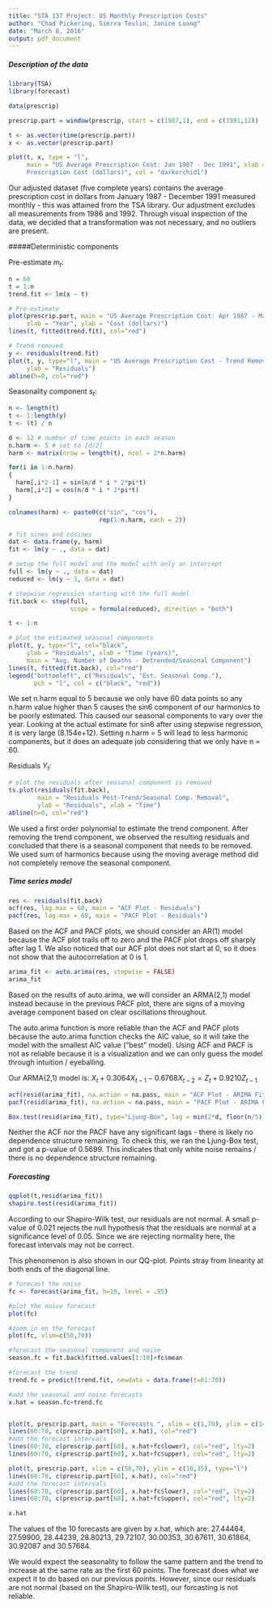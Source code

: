 ```yaml
---
title: "STA 137 Project: US Monthly Prescription Costs"
author: "Chad Pickering, Sierra Tevlin, Janice Luong"
date: "March 8, 2016"
output: pdf_document
---
```

##### Description of the data  

```r
library(TSA)
library(forecast)

data(prescrip)

prescrip.part = window(prescrip, start = c(1987,1), end = c(1991,12))

t <- as.vector(time(prescrip.part))
x <- as.vector(prescrip.part)

plot(t, x, type = "l", 
     main = "US Average Prescription Cost: Jan 1987 - Dec 1991", xlab = "Time", ylab = "Average 
     Prescription Cost (dollars)", col = "darkorchid1")
```

Our adjusted dataset (five complete years) contains the average prescription cost in dollars from January 1987 - December 1991 measured monthly - this was attained from the TSA library. Our adjustment excludes all measurements from 1986 and 1992. Through visual inspection of the data, we decided that a transformation was not necessary, and no outliers are present.  

#####Deterministic components  
  
Pre-estimate $m_t$:  

```r
n = 60
t = 1:n
trend.fit <- lm(x ~ t)

# Pre-estimate
plot(prescrip.part, main = "US Average Prescription Cost: Apr 1987 - Mar 1992",
     xlab = "Year", ylab = "Cost (dollars)")
lines(t, fitted(trend.fit), col="red")

# Trend removed
y <- residuals(trend.fit)
plot(t, y, type="l", main = "US Average Prescription Cost - Trend Removed", 
     ylab = "Residuals")
abline(h=0, col="red")
```

Seasonality component $s_t$:  

```r
n <- length(t)
t <- 1:length(y)
t <- (t) / n

d <- 12 # number of time points in each season
n.harm <- 5 # set to [d/2]
harm <- matrix(nrow = length(t), ncol = 2*n.harm)

for(i in 1:n.harm)
{
  harm[,i*2-1] = sin(n/d * i * 2*pi*t)
  harm[,i*2] = cos(n/d * i * 2*pi*t)
}

colnames(harm) <- paste0(c("sin", "cos"), 
                         rep(1:n.harm, each = 2))

# fit sines and cosines
dat <- data.frame(y, harm)
fit <- lm(y ~ ., data = dat)

# setup the full model and the model with only an intercept
full <- lm(y ~ ., data = dat)
reduced <- lm(y ~ 1, data = dat)

# stepwise regression starting with the full model
fit.back <- step(full, 
                 scope = formula(reduced), direction = "both")
```

```r
t <- 1:n

# plot the estimated seasonal components
plot(t, y, type="l", col="black", 
     ylab = "Residuals", xlab = "Time (years)", 
     main = "Avg. Number of Deaths - Detrended/Seasonal Component")
lines(t, fitted(fit.back), col="red")
legend("bottomleft", c("Residuals", "Est. Seasonal Comp."), 
       pch = "l", col = c("black", "red"))
```

We set n.harm equal to 5 because we only have 60 data points so any n.harm value higher than 5 causes the sin6 component of our harmonics to be poorly estimated. This caused our seasonal components to vary over the year. Looking at the actual estimate for sin6 after using stepwise regression, it is very large (8.154e+12). Setting n.harm = 5 will lead to less harmonic components, but it does an adequate job considering that we only have n = 60.

Residuals $Y_t$:  

```r
# plot the residuals after seasonal component is removed
ts.plot(residuals(fit.back), 
        main = "Residuals Post-Trend/Seasonal Comp. Removal", 
        ylab = "Residuals", xlab = "Time")
abline(h=0, col="red")
```

We used a first order polynomial to estimate the trend component. After removing the trend component, we observed the resulting residuals and concluded that there is a seasonal component that needs to be removed. We used sum of harmonics because using the moving average method did not completely remove the seasonal component. 

##### Time series model  
```r
res <- residuals(fit.back)
acf(res, lag.max = 60, main = "ACF Plot - Residuals")
pacf(res, lag.max = 60, main = "PACF Plot - Residuals")
```

Based on the ACF and PACF plots, we should consider an AR(1) model because the ACF plot trails off to zero and the PACF plot drops off sharply after lag 1. We also noticed that our ACF plot does not start at 0, so it does not show that the autocorrelation at 0 is 1. 

```r
arima_fit <- auto.arima(res, stepwise = FALSE)
arima_fit
```

Based on the results of auto.arima, we will consider an ARMA(2,1) model instead because in the previous PACF plot, there are signs of a moving average component based on clear oscillations throughout.

The auto.arima function is more reliable than the ACF and PACF plots because the auto.arima function checks the AIC value, so it will take the model with the smallest AIC value ("best" model). Using ACF and PACF is not as reliable because it is a visualization and we can only guess the model through intuition / eyeballing.

Our ARMA(2,1) model is: $X_{t} + 0.3064X_{t-1} - 0.6768X_{t-2} = Z_{t} + 0.9210Z_{t-1}$  
  
```r
acf(resid(arima_fit), na.action = na.pass, main = "ACF Plot - ARIMA Fit")
pacf(resid(arima_fit), na.action = na.pass, main = "PACF Plot - ARIMA Fit")
```
  
```r
Box.test(resid(arima_fit), type="Ljung-Box", lag = min(2*d, floor(n/5)))
```
  
Neither the ACF nor the PACF have any significant lags - there is likely no dependence structure remaining.  To check this, we ran the Ljung-Box test, and got a p-value of 0.5699. This indicates that only white noise remains / there is no dependence structure remaining.

##### Forecasting  
```r
qqplot(t,resid(arima_fit))
shapiro.test(resid(arima_fit))
```

According to our Shapiro-Wilk test, our residuals are not normal. A small p-value of 0.021 rejects the null hypothesis that the residuals are normal at a significance level of 0.05. Since we are rejecting normality here, the forecast intervals may not be correct.

This phenomenon is also shown in our QQ-plot. Points stray from linearity at both ends of the diagonal line.



```r
# forecast the noise
fc <- forecast(arima_fit, h=10, level = .95)

#plot the noise forecast
plot(fc)

#zoom in on the forecast
plot(fc, xlim=c(50,70))

#forecast the seasonal component and noise
season.fc = fit.back$fitted.values[1:10]+fc$mean

#forecast the trend
trend.fc = predict(trend.fit, newdata = data.frame(t=61:70))

#add the seasonal and noise forecasts
x.hat = season.fc+trend.fc


plot(t, prescrip.part, main = "Forecasts ", xlim = c(1,70), ylim = c(14,35), type="l")
lines(60:70, c(prescrip.part[60], x.hat), col="red")
#add the forecast intervals
lines(60:70, c(prescrip.part[60], x.hat+fc$lower), col="red", lty=2)
lines(60:70, c(prescrip.part[60], x.hat+fc$upper), col="red", lty=2)

plot(t, prescrip.part, xlim = c(50,70), ylim = c(18,35), type="l")
lines(60:70, c(prescrip.part[60], x.hat), col="red")
#add the forecast intervals
lines(60:70, c(prescrip.part[60], x.hat+fc$lower), col="red", lty=2)
lines(60:70, c(prescrip.part[60], x.hat+fc$upper), col="red", lty=2)

x.hat
```

The values of the 10 forecasts are given by x.hat, which are: 27.44464, 27.59900, 28.44239, 28.80213, 29.72107, 30.00353, 30.67611, 30.61864, 30.92087 and 30.57684.  

We would expect the seasonality to follow the same pattern and the trend to increase at the same rate as the first 60 points. The forecast does what we expect it to do based on our previous points. However, since our residuals are not normal (based on the Shapiro-Wilk test), our forcasting is not reliable.